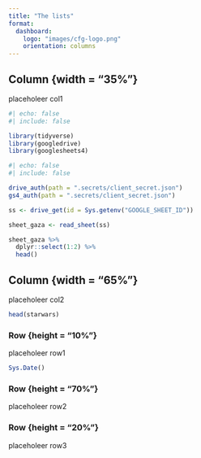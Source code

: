 ```yaml
---
title: "The lists"
format:
  dashboard:
    logo: "images/cfg-logo.png"
    orientation: columns
---
```



## Column {width = "35%"}

placeholeer col1

```r
#| echo: false
#| include: false

library(tidyverse)
library(googledrive)
library(googlesheets4)


```

```r

#| echo: false
#| include: false

drive_auth(path = ".secrets/client_secret.json")
gs4_auth(path = ".secrets/client_secret.json")

ss <- drive_get(id = Sys.getenv("GOOGLE_SHEET_ID"))

sheet_gaza <- read_sheet(ss)

sheet_gaza %>% 
  dplyr::select(1:2) %>% 
  head()


```


## Column {width = "65%"}

placeholeer col2

```r

head(starwars)

```


### Row {height = "10%"}

placeholeer row1

```r

Sys.Date()

```


### Row {height = "70%"}

placeholeer row2

### Row {height = "20%"}

placeholeer row3


